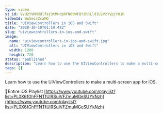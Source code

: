 ```yaml
---
type: video
yt_id: VVU2YVRMdUlfajQtMHdpRFN6bWFQY3RRLld1U2VzYVpjYU1R
videoId: WuSesaZcaMQ
title: "UIViewControllers in iOS and Swift"
date: "2020-10-10T01:10:48Z"
slug: "uiviewcontrollers-in-ios-and-swift"
image: 
  name: "uiviewcontrollers-in-ios-and-swift.jpg"
  alt: "UIViewControllers in iOS and Swift"
  width: 1280
  height: 720
status: 'published'
description: "Learn how to use the UIViewControllers to make a multi-screen app for iOS."
tags: []
---
```


Learn how to use the UIViewControllers to make a multi-screen app for iOS.

🔗Entire iOS Playlist 
[https://www.youtube.com/playlist?list=PL0X6fGhFFNTfUIRSuiVFZmuMGeSUYkNzh](https://www.youtube.com/playlist?list=PL0X6fGhFFNTfUIRSuiVFZmuMGeSUYkNzh)


